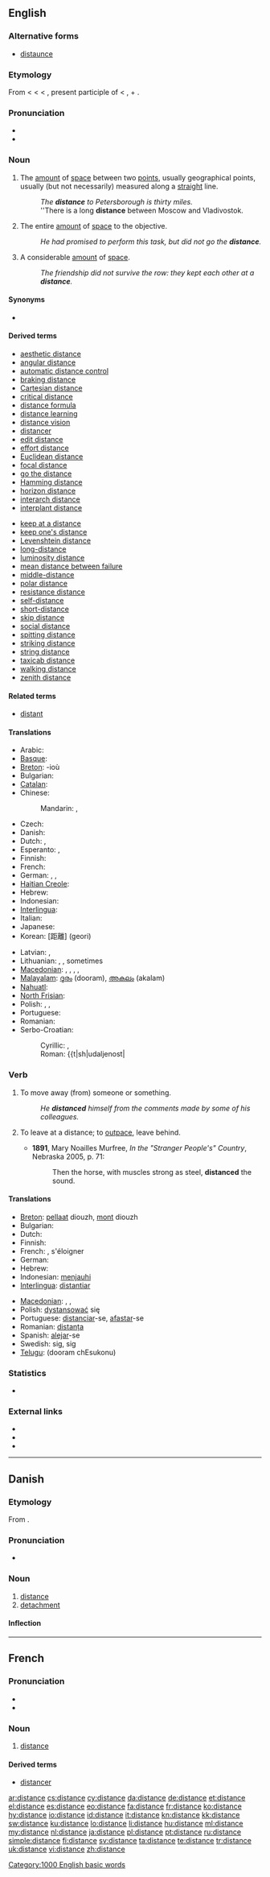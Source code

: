 ==English==
{{wikipedia|distance}}

===Alternative forms===
* [[distaunce]]

===Etymology===
From {{etyl|enm}} < {{etyl|fro}} < {{etyl|la}} {{term|lang=la|distantia||distance, remoteneness, difference}} < {{term|lang=la|distans}}, present participle of {{term|lang=la|distare||to stand apart, be separate, distant, or different}} < {{term|di-}}, {{term|dis-||apart}} + {{term|lang=la|stare||to stand}}.

===Pronunciation===
* {{IPA|/ˈdɪstəns/}}
* {{audio|en-us-distance.ogg|Audio (US)}}

===Noun===
{{en-noun|s|-}}

# {{countable}} The [[amount]] of [[space]] between two [[point]]s, usually geographical points, usually (but not necessarily) measured along a [[straight]] line.
#: ''The '''distance''' to Petersborough is thirty miles.''
#: ''There is a long '''distance''' between Moscow and Vladivostok.
# {{context|uncountable|figuratively}} The entire [[amount]] of [[space]] to the objective.
#: ''He had promised to perform this task, but did not go the '''distance'''.''
# {{context|uncountable|figuratively}} A considerable [[amount]] of [[space]].
#: ''The friendship did not survive the row: they kept each other at a '''distance'''.''

====Synonyms====
* {{l|en|farness}}

====Derived terms====
{{rel-top|Terms derived from ''distance''}}
* [[aesthetic distance]]
* [[angular distance]]
* [[automatic distance control]]
* [[braking distance]]
* [[Cartesian distance]]
* [[critical distance]]
* [[distance formula]]
* [[distance learning]]
* [[distance vision]]
* [[distancer]]
* [[edit distance]]
* [[effort distance]]
* [[Euclidean distance]]
* [[focal distance]]
* [[go the distance]]
* [[Hamming distance]]
* [[horizon distance]]
* [[interarch distance]]
* [[interplant distance]]
{{rel-mid}}
* [[keep at a distance]]
* [[keep one's distance]]
* [[Levenshtein distance]]
* [[long-distance]]
* [[luminosity distance]]
* [[mean distance between failure]]
* [[middle-distance]]
* [[polar distance]]
* [[resistance distance]]
* [[self-distance]]
* [[short-distance]]
* [[skip distance]]
* [[social distance]]
* [[spitting distance]]
* [[striking distance]]
* [[string distance]]
* [[taxicab distance]]
* [[walking distance]]
* [[zenith distance]]
{{rel-bottom}}

====Related terms====
* [[distant]]

====Translations====
{{trans-top|amount of space between two points}}
* Arabic: {{t|ar|مَسافة|f|tr=masáafa(t)}}
* [[Basque]]: {{t|eu|distantzia}}
* [[Breton]]: {{t|br|pellder|m|xs=Breton}} -ioù {{p}}
* Bulgarian: {{t+|bg|разстояние|n}}
* [[Catalan]]: {{t+|ca|distància}}
* Chinese:
*: Mandarin: {{t|zh|距離|sc=Hani}}, {{t|zh|距离|tr=jùlí|sc=Hani}}
* Czech: {{t+|cs|vzdálenost|f}}
* Danish: {{t+|da|afstand|c}}
* Dutch: {{t+|nl|afstand|m}}, {{t+|nl|eind|n}}
* Esperanto: {{t-|eo|distanco|xs=Esperanto}},  {{t-|eo|malproksimo|xs=Esperanto}}
* Finnish: {{t+|fi|etäisyys}}
* French: {{t+|fr|distance|f}}
* German: {{t+|de|Distanz|f}}, {{t+|de|Entfernung|f}}, {{t+|de|Abstand|m}}
* [[Haitian Creole]]: {{tø|ht|distans}}
* Hebrew: {{t+|he|מרחק|m|tr=merkhák}}
* Indonesian: {{t+|id|jarak|xs=Indonesian}}
* [[Interlingua]]: {{t-|ia|distantia|xs=Interlingua}}
* Italian: {{t+|it|distanza|f}}
* Japanese: {{t+|ja|距離|tr=kyori}}
* Korean: {{t+|ko|거리||sc=Hang}} [距離] (geori)
{{trans-mid}}
* Latvian: {{t|lv| attālums|m}}, {{t|lv|atstatums|m}}
* Lithuanian: {{t+|lt|nuotolis|m|xs=Lithuanian}}, {{t+|lt|atstumas|m|xs=Lithuanian}}, sometimes {{t+|lt|distancija|f|xs=Lithuanian}}
* [[Macedonian]]: {{t|mk|растојание|n|tr=rastojánie}},  {{t|mk|далечина|f|tr=daléčina}}, {{t|mk|оддалеченост|f|tr=oddaléčenost}}, {{t|mk|раздалеченост|f|tr=razdaléčenost}},
* [[Malayalam]]: [[ദൂരം]] (dooram), [[അകലം]] (akalam)
* [[Nahuatl]]: {{t|nah|kalkayotl}}
* [[North Frisian]]: {{tø|frr|fiirense|f}}
* Polish: {{t+|pl|odległość}}, {{t+|pl|droga|f}}, {{t+|pl|dystans|m}}
* Portuguese: {{t+|pt|distância|f}}
* Romanian: {{t+|ro|distanță|f}}
* Serbo-Croatian: 
*: Cyrillic: {{t|sh|удаљеност|alt=у̀да̄љено̄ст}}, {{t|sh|даљина|alt=даљѝна}}
*: Roman: {{t|sh|udaljenost|

===Verb===
{{en-verb|distances|distancing|distanced}}

# {{transitive}} To move away (from) someone or something.
#: ''He '''distanced''' himself from the comments made by some of his colleagues.''
# {{transitive}} To leave at a distance; to [[outpace]], leave behind.
#* '''1891''', Mary Noailles Murfree, ''In the "Stranger People's" Country'', Nebraska 2005, p. 71:
#*: Then the horse, with muscles strong as steel, '''distanced''' the sound.

====Translations====
{{trans-top|move away}}
* [[Breton]]: [[pellaat]] diouzh, [[mont]] diouzh
* Bulgarian: {{t|bg|дистанцирам се}}
* Dutch: {{t+|nl|verwijderen}}
* Finnish: {{t-|fi|etäännyttää}}
* French: {{t|fr|éloigner}}, s'éloigner 
* German: {{t+|de|entfernen}}
* Hebrew: {{t|he|התרחק|tr=hitrakhék}}
* Indonesian: [[menjauhi]]
* [[Interlingua]]: [[distantiar]]
{{trans-mid}}
* [[Macedonian]]: {{t|mk|се оддалечува|tr=se oddaléčuva}},  {{t|mk|се раздалечува|tr=se razdaléčuva}},  {{t|mk|се дистанцира|tr=se distancíra}}
* Polish: [[dystansować]] się
* Portuguese: [[distanciar]]-se, [[afastar]]-se
* Romanian: [[distanța]]
* Spanish: [[alejar]]-se
* Swedish: {{t|sv|distansera}} sig, {{t|sv|avlägsna}} sig
* [[Telugu]]: {{t|te|దూరం చేసుకొను}} (dooram chEsukonu)
{{trans-bottom}}

===Statistics===
* {{rank|try|loved|deal|625|distance|thinking|beginning|unless}}

===External links===
* {{R:Webster 1913}}
* {{R:Century 1911}}
* {{R:OneLook}}

[[Category:1000 English basic words]]

----

==Danish==

===Etymology===
From {{etyl|fr|da}} {{term|distance|lang=da}}.

===Pronunciation===
* {{IPA|/distanɡsə/|[d̥iˈsd̥ɑŋsə]|lang=da}}

===Noun===
{{da-noun|n|r}}

# [[distance#English|distance]]
# [[detachment]]

====Inflection====
{{da-noun-infl|n|r}}

----

==French==

===Pronunciation===
* {{audio|Fr-distance.ogg|audio}}
* {{IPA|/disˈtɔ̃s(ə)/|lang=fr}}

===Noun===
{{fr-noun|f}}

# [[#English|distance]]

====Derived terms====
* [[distancer]]

[[ar:distance]]
[[cs:distance]]
[[cy:distance]]
[[da:distance]]
[[de:distance]]
[[et:distance]]
[[el:distance]]
[[es:distance]]
[[eo:distance]]
[[fa:distance]]
[[fr:distance]]
[[ko:distance]]
[[hy:distance]]
[[io:distance]]
[[id:distance]]
[[it:distance]]
[[kn:distance]]
[[kk:distance]]
[[sw:distance]]
[[ku:distance]]
[[lo:distance]]
[[li:distance]]
[[hu:distance]]
[[ml:distance]]
[[my:distance]]
[[nl:distance]]
[[ja:distance]]
[[pl:distance]]
[[pt:distance]]
[[ru:distance]]
[[simple:distance]]
[[fi:distance]]
[[sv:distance]]
[[ta:distance]]
[[te:distance]]
[[tr:distance]]
[[uk:distance]]
[[vi:distance]]
[[zh:distance]]